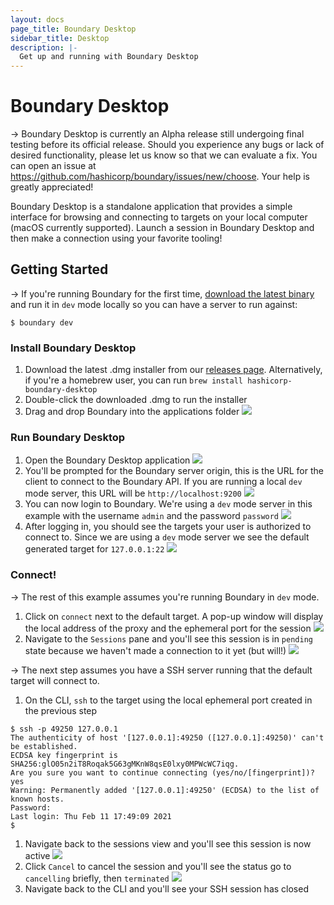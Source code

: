 ```yaml
---
layout: docs
page_title: Boundary Desktop
sidebar_title: Desktop
description: |-
  Get up and running with Boundary Desktop
---
```


# Boundary Desktop

-> Boundary Desktop is currently an Alpha release still undergoing final testing before its official release. Should you experience any bugs or lack of desired functionality, please let us know so that we can evaluate a fix. You can open an issue at https://github.com/hashicorp/boundary/issues/new/choose. Your help is greatly appreciated!

Boundary Desktop is a standalone application that provides a simple interface
for browsing and connecting to targets on your local computer (macOS currently
supported). Launch a session in Boundary Desktop and then make a connection
using your favorite tooling!

## Getting Started

-> If you're running Boundary for the first time, [download the latest binary](https://www.boundaryproject.io/downloads)
and run it in `dev` mode locally so you can have a server to run against:

```shell-session
$ boundary dev
```

### Install Boundary Desktop

1. Download the latest .dmg installer from our [releases page](https://releases.hashicorp.com/boundary-desktop). Alternatively, if you're a homebrew user, you can run `brew install hashicorp-boundary-desktop`
1. Double-click the downloaded .dmg to run the installer
1. Drag and drop Boundary into the applications folder
   ![](/img/boundary-desktop-drag-to-install.png)

### Run Boundary Desktop

1. Open the Boundary Desktop application
   ![](/img/boundary-desktop-open.png)
1. You'll be prompted for the Boundary server origin, this is the URL for the client
   to connect to the Boundary API. If you are running a local `dev` mode server, this
   URL will be `http://localhost:9200`
   ![](/img/boundary-desktop-origin.png)
1. You can now login to Boundary. We're using a `dev` mode server in this example with the
   username `admin` and the password `password`
   ![](/img/boundary-desktop-login.png)
1. After logging in, you should see the targets your user is authorized to connect to. Since
   we are using a `dev` mode server we see the default generated target for `127.0.0.1:22`
   ![](/img/boundary-desktop-landing.png)

### Connect!

-> The rest of this example assumes you're running Boundary in `dev` mode.

1. Click on `connect` next to the default target. A pop-up window will display the local
   address of the proxy and the ephemeral port for the session
   ![](/img/boundary-desktop-connect.png)
1. Navigate to the `Sessions` pane and you'll see this session is in `pending` state because we
   haven't made a connection to it yet (but will!)
   ![](/img/boundary-desktop-pending.png)

-> The next step assumes you have a SSH server running that the default target will connect to.

1. On the CLI, `ssh` to the target using the local ephemeral port created in the previous step

```shell-session
$ ssh -p 49250 127.0.0.1
The authenticity of host '[127.0.0.1]:49250 ([127.0.0.1]:49250)' can't be established.
ECDSA key fingerprint is SHA256:glO05n2iT8Roqak5G63gMKnW8qsE0lxy0MPWcWC7iqg.
Are you sure you want to continue connecting (yes/no/[fingerprint])? yes
Warning: Permanently added '[127.0.0.1]:49250' (ECDSA) to the list of known hosts.
Password:
Last login: Thu Feb 11 17:49:09 2021
$
```

1. Navigate back to the sessions view and you'll see this session is now active
   ![](/img/boundary-desktop-active.png)
1. Click `Cancel` to cancel the session and you'll see the status go to `cancelling` briefly, then `terminated`
   ![](/img/boundary-desktop-terminated.png)
1. Navigate back to the CLI and you'll see your SSH session has closed
